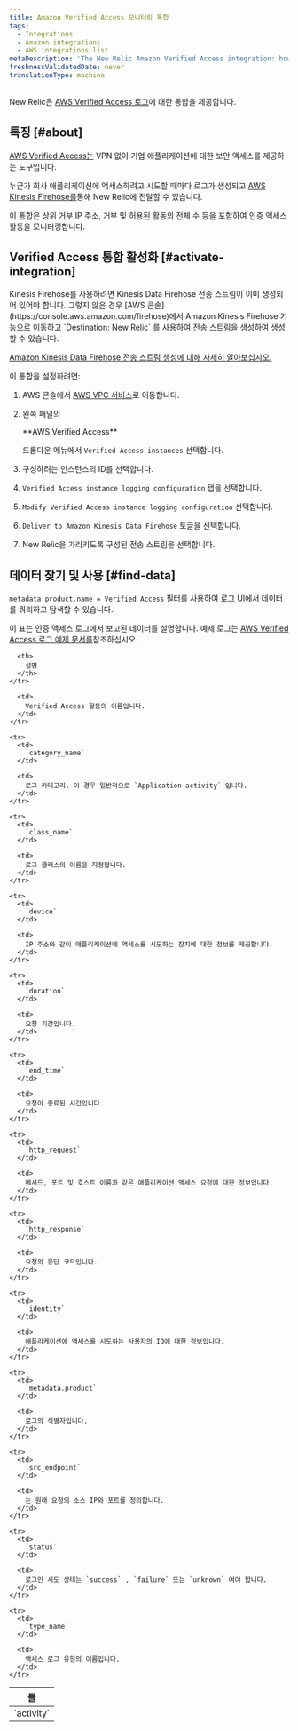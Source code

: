 ```yaml
---
title: Amazon Verified Access 모니터링 통합
tags:
  - Integrations
  - Amazon integrations
  - AWS integrations list
metaDescription: 'The New Relic Amazon Verified Access integration: how to enable it, and what data it reports.'
freshnessValidatedDate: never
translationType: machine
---
```


New Relic은 [AWS Verified Access 로그](https://docs.aws.amazon.com/verified-access/latest/ug/what-is-verified-access.html)에 대한 통합을 제공합니다.

## 특징 [#about]

[AWS Verified Access는](https://aws.amazon.com/verified-access) VPN 없이 기업 애플리케이션에 대한 보안 액세스를 제공하는 도구입니다.

누군가 회사 애플리케이션에 액세스하려고 시도할 때마다 로그가 생성되고 [AWS Kinesis Firehose를](https://aws.amazon.com/kinesis/firehose)통해 New Relic에 전달할 수 있습니다.

이 통합은 상위 거부 IP 주소, 거부 및 허용된 활동의 전체 수 등을 포함하여 인증 액세스 활동을 모니터링합니다.

## Verified Access 통합 활성화 [#activate-integration]

<Callout variant="important">
  Kinesis Firehose를 사용하려면 Kinesis Data Firehose 전송 스트림이 이미 생성되어 있어야 합니다. 그렇지 않은 경우 [AWS 콘솔](https://console.aws.amazon.com/firehose)에서 Amazon Kinesis Firehose 기능으로 이동하고 `Destination: New Relic` 를 사용하여 전송 스트림을 생성하여 생성할 수 있습니다.

  [Amazon Kinesis Data Firehose 전송 스트림 생성에 대해 자세히 알아보십시오.](https://docs.aws.amazon.com/firehose/latest/dev/basic-create.html?icmpid=docs_console_unmapped)
</Callout>

이 통합을 설정하려면:

1. AWS 콘솔에서 [AWS VPC 서비스](https://console.aws.amazon.com/vpc)로 이동합니다.

2. 왼쪽 패널의

   <DNT>
     **AWS Verified Access**
   </DNT>

   드롭다운 메뉴에서 `Verified Access instances` 선택합니다.

3. 구성하려는 인스턴스의 ID를 선택합니다.

4. `Verified Access instance logging configuration` 탭을 선택합니다.

5. `Modify Verified Access instance logging configuration` 선택합니다.

6. `Deliver to Amazon Kinesis Data Firehose` 토글을 선택합니다.

7. New Relic을 가리키도록 구성된 전송 스트림을 선택합니다.

## 데이터 찾기 및 사용 [#find-data]

`metadata.product.name = Verified Access` 필터를 사용하여 [로그 UI](/docs/logs/ui-data/use-logs-ui)에서 데이터를 쿼리하고 탐색할 수 있습니다.

이 표는 인증 액세스 로그에서 보고된 데이터를 설명합니다. 예제 로그는 [AWS Verified Access 로그 예제 문서를](https://docs.aws.amazon.com/verified-access/latest/ug/verified-access-logs-examples.html)참조하십시오.

<table>
  <thead>
    <tr>
      <th style={{ width: "200px" }}>
        들
      </th>

      <th>
        설명
      </th>
    </tr>
  </thead>

  <tbody>
    <tr>
      <td>
        `activity`
      </td>

      <td>
        Verified Access 활동의 이름입니다.
      </td>
    </tr>

    <tr>
      <td>
        `category_name`
      </td>

      <td>
        로그 카테고리. 이 경우 일반적으로 `Application activity` 입니다.
      </td>
    </tr>

    <tr>
      <td>
        `class_name`
      </td>

      <td>
        로그 클래스의 이름을 지정합니다.
      </td>
    </tr>

    <tr>
      <td>
        `device`
      </td>

      <td>
        IP 주소와 같이 애플리케이션에 액세스를 시도하는 장치에 대한 정보를 제공합니다.
      </td>
    </tr>

    <tr>
      <td>
        `duration`
      </td>

      <td>
        요청 기간입니다.
      </td>
    </tr>

    <tr>
      <td>
        `end_time`
      </td>

      <td>
        요청이 종료된 시간입니다.
      </td>
    </tr>

    <tr>
      <td>
        `http_request`
      </td>

      <td>
        메서드, 포트 및 호스트 이름과 같은 애플리케이션 액세스 요청에 대한 정보입니다.
      </td>
    </tr>

    <tr>
      <td>
        `http_response`
      </td>

      <td>
        요청의 응답 코드입니다.
      </td>
    </tr>

    <tr>
      <td>
        `identity`
      </td>

      <td>
        애플리케이션에 액세스를 시도하는 사용자의 ID에 대한 정보입니다.
      </td>
    </tr>

    <tr>
      <td>
        `metadata.product`
      </td>

      <td>
        로그의 식별자입니다.
      </td>
    </tr>

    <tr>
      <td>
        `src_endpoint`
      </td>

      <td>
        는 원래 요청의 소스 IP와 포트를 정의합니다.
      </td>
    </tr>

    <tr>
      <td>
        `status`
      </td>

      <td>
        로그인 시도 상태는 `success` , `failure` 또는 `unknown` 여야 합니다.
      </td>
    </tr>

    <tr>
      <td>
        `type_name`
      </td>

      <td>
        액세스 로그 유형의 이름입니다.
      </td>
    </tr>
  </tbody>
</table>
